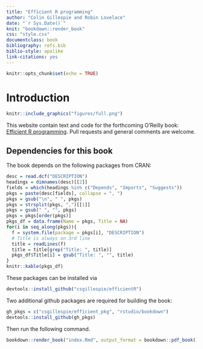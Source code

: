 ```yaml
--- 
title: "Efficient R programming"
author: "Colin Gillespie and Robin Lovelace"
date: "`r Sys.Date()`"
knit: "bookdown::render_book"
css: "style.css"
documentclass: book
bibliography: refs.bib
biblio-style: apalike
link-citations: yes
---
```


```r
knitr::opts_chunk$set(echo = TRUE)
```

# Introduction

```r
knitr::include_graphics("figures/full.png")
```

This website contain text and code for the forthcoming O'Reilly book: [Efficient R programming](https://csgillespie.github.io/efficientR/). Pull requests and general comments are welcome.

## Dependencies for this book

The book depends on the following packages from CRAN:

```r
desc = read.dcf("DESCRIPTION")
headings = dimnames(desc)[[2]]
fields = which(headings %in% c("Depends", "Imports", "Suggests"))
pkgs = paste(desc[fields], collapse = ", ")
pkgs = gsub("\n", " ", pkgs)
pkgs = strsplit(pkgs, ",")[[1]]
pkgs = gsub(" ", "", pkgs)
pkgs = pkgs[order(pkgs)]
pkgs_df = data.frame(Name = pkgs, Title = NA)
for(i in seq_along(pkgs)){
  f = system.file(package = pkgs[i], "DESCRIPTION")
  # Title is always on 3rd line
  title = readLines(f)
  title = title[grep("Title: ", title)]
  pkgs_df$Title[i] = gsub("Title: ", "", title)
}
knitr::kable(pkgs_df)
```

These packages can be installed via
```r
devtools::install_github("csgillespie/efficientR")
```

Two additional github packages are required for building the book:

```r
gh_pkgs = c("csgillespie/efficient_pkg", "rstudio/bookdown")
devtools::install_github(gh_pkgs)
```

Then run the following command.

```r
bookdown::render_book("index.Rmd", output_format = bookdown::pdf_book())
```
